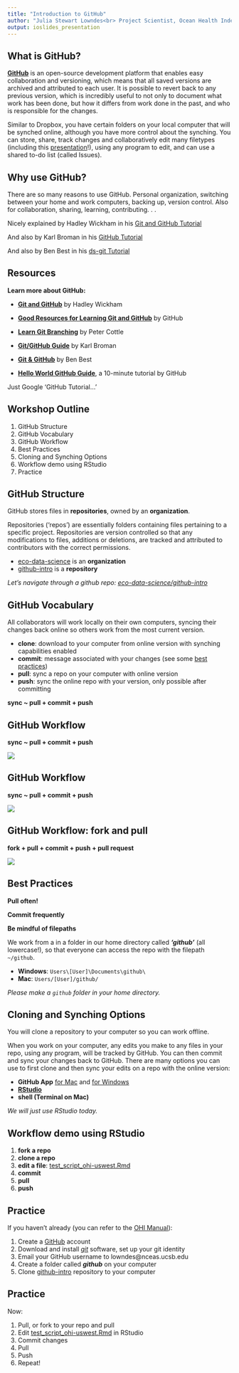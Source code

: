 ```yaml
---
title: "Introduction to GitHub"
author: "Julia Stewart Lowndes<br> Project Scientist, Ocean Health Index<br> lowndes@nceas.ucsb.edu"
output: ioslides_presentation
---
```


## What is GitHub?  
<!---To view rendered .html files, preappend http://htmlpreview.github.io/? to the url. See http://htmlpreview.github.io/ for details--->
<!---Make notes or comments that won't be rendered using this syntax--->

[**GitHub**](https://github.com) is an open-source development platform that enables easy collaboration and versioning, which means that all saved versions are archived and attributed to each user. It is possible to revert back to any previous version, which is incredibly useful to not only to document what work has been done, but how it differs from work done in the past, and who is responsible for the changes.

Similar to Dropbox, you have certain folders on your local computer that will be synched online, although you have more control about the synching. You can store, share, track changes and collaboratively edit many filetypes (including this [presentation](https://github.com/eco-data-science/github-intro/blob/master/index.rmd)!), using any program to edit, and can use a shared to-do list (called Issues). 

## Why use GitHub?  

There are so many reasons to use GitHub. Personal organization, switching between your home and work computers, backing up, version control. Also for collaboration, sharing, learning, contributing. . .

Nicely explained by Hadley Wickham in his  [Git and GitHub Tutorial](https://github.com/rstudio/webinars/blob/master/06-Collaboration-and-time-travel-version-control/git-github.pdf) 

And also by Karl Broman in his [GitHub Tutorial](http://kbroman.org/github_tutorial/pages/why.html)

And also by Ben Best in his [ds-git Tutorial](http://htmlpreview.github.io/?https://github.com/eco-data-science/ds-git/blob/gh-pages/index.html)





## Resources

**Learn more about GitHub:**

* [**Git and GitHub**](http://r-pkgs.had.co.nz/git.html) by Hadley Wickham
* [**Good Resources for Learning Git and GitHub**](https://help.github.com/articles/good-resources-for-learning-git-and-github/) by GitHub
* [**Learn Git Branching**](http://pcottle.github.io/learnGitBranching/) by Peter Cottle
* [**Git/GitHub Guide**](http://kbroman.org/github_tutorial/) by Karl Broman 
* [**Git & GitHub**](http://htmlpreview.github.io/?https://github.com/eco-data-science/ds-git/blob/gh-pages/index.html) by Ben Best

* [**Hello World GitHub Guide**](https://guides.github.com/activities/hello-world/), a 10-minute tutorial by GitHub

Just Google 'GitHub Tutorial...'

## Workshop Outline

1. GitHub Structure
2. GitHub Vocabulary
3. GitHub Workflow
4. Best Practices
5. Cloning and Synching Options 
6. Workflow demo using RStudio
7. Practice

## GitHub Structure

GitHub stores files in **repositories**, owned by an **organization**.  

Repositories ('repos') are essentially folders containing files pertaining to a specific project. Repositories are version controlled so that any modifications to files, additions or deletions, are tracked and attributed to contributors with the correct permissions. 

* [eco-data-science](https://github.com/eco-data-science) is an **organization**
* [github-intro](https://github.com/eco-data-science/github-intro) is a **repository**

*Let's navigate through a github repo: [eco-data-science/github-intro](https://github.com/OHI-Science/github-intro)*

## GitHub Vocabulary

All collaborators will work locally on their own computers, syncing their changes back online so others work from the most current version.

* **clone**: download to your computer from online version with synching capabilities enabled
* **commit**: message associated with your changes (see some [best practices](http://r-pkgs.had.co.nz/git.html#commit-best-practices))
* **pull**: sync a repo on your computer with online version
* **push**: sync the online repo with your version, only possible after committing

**sync ~ pull + commit + push**


## GitHub Workflow

**sync ~ pull + commit + push**

![](fig/github_workflow1.png)

## GitHub Workflow

**sync ~ pull + commit + push**

![](fig/github_workflow2.png)

## GitHub Workflow: fork and pull

**fork + pull + commit + push + pull request**

![](fig/github_workflow_fork.png)


## Best Practices

**Pull often!**

**Commit frequently** 

**Be mindful of filepaths**

We work from a in a folder in our home directory called ***'github'*** (all lowercase!), so that everyone can access the repo with the filepath `~/github`. 

* **Windows**: `Users\[User]\Documents\github\`
* **Mac**: `Users/[User]/github/`

*Please make a `github` folder in your home directory.*


## Cloning and Synching Options

You will clone a repository to your computer so you can work offline. 

When you work on your computer, any edits you make to any files in your repo, using any program, will be tracked by GitHub. You can then commit and sync your changes back to GitHub. There are many options you can use to first clone and then sync your edits on a repo with the online version:

* **GitHub App** [for Mac](https://mac.github.com/) and [for Windows](https://windows.github.com/)
* [**RStudio**](www.rstudio.com)
* **shell (Terminal on Mac)**

*We will just use RStudio today.*
 
## Workflow demo using RStudio

1. **fork a repo**
2. **clone a repo**
3. **edit a file**: [test_script_ohi-uswest.Rmd](https://github.com/eco-data-science/github-intro/blob/master/sandbox/test_script_ohi-uswest.Rmd)
4. **commit**
5. **pull**
6. **push**


## Practice

If you haven't already (you can refer to the [OHI Manual](http://ohi-science.org/manual/#installing-the-toolbox)): 

1. Create a [GitHub](http://github.com) account 
2. Download and install [*git*](http://git-scm.com/downloads) software, set up your git identity
3. Email your GitHub username to lowndes@nceas.ucsb.edu
4. Create a folder called  ***github*** on your computer
5. Clone [github-intro](https://github.com/eco-data-science/github-intro) repository to your computer

## Practice

Now: 

1. Pull, or fork to your repo and pull
2. Edit [test_script_ohi-uswest.Rmd](https://github.com/eco-data-science/github-intro/blob/master/sandbox/test_script_ohi-uswest.Rmd) in RStudio
3. Commit changes
4. Pull
5. Push
6. Repeat!



